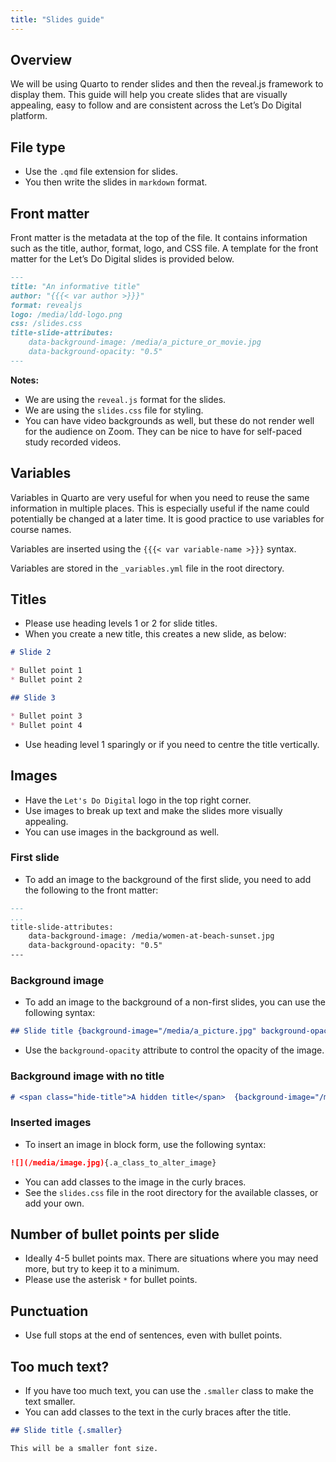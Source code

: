 ```yaml
---
title: "Slides guide"
---
```


## Overview

We will be using Quarto to render slides and then the reveal.js framework to display them. This guide will help you create slides that are visually appealing, easy to follow and are consistent across the Let's Do Digital platform.

## File type

- Use the `.qmd` file extension for slides.
- You then write the slides in `markdown` format.

## Front matter

Front matter is the metadata at the top of the file. It contains information such as the title, author, format, logo, and CSS file. A template for the front matter for the Let's Do Digital slides is provided below.

```.markdown
---
title: "An informative title"
author: "{{{< var author >}}}"
format: revealjs
logo: /media/ldd-logo.png
css: /slides.css
title-slide-attributes:
    data-background-image: /media/a_picture_or_movie.jpg
    data-background-opacity: "0.5"
---
```

**Notes:**

- We are using the `reveal.js` format for the slides.
- We are using the `slides.css` file for styling.
- You can have video backgrounds as well, but these do not render well for the audience on Zoom. They can be nice to have for self-paced study recorded videos.

## Variables

Variables in Quarto are very useful for when you need to reuse the same information in multiple places. This is especially useful if the name could potentially be changed at a later time. It is good practice to use variables for course names.

Variables are inserted using the `{{{< var variable-name >}}}` syntax.

Variables are stored in the `_variables.yml` file in the root directory.

## Titles

- Please use heading levels 1 or 2 for slide titles.
- When you create a new title, this creates a new slide, as below:

```.markdown
# Slide 2

* Bullet point 1
* Bullet point 2

## Slide 3

* Bullet point 3
* Bullet point 4
```

- Use heading level 1 sparingly or if you need to centre the title vertically.

## Images

- Have the `Let's Do Digital` logo in the top right corner.
- Use images to break up text and make the slides more visually appealing.
- You can use images in the background as well.

### First slide

- To add an image to the background of the first slide, you need to add the following to the front matter:

```.markdown
---
...
title-slide-attributes:
    data-background-image: /media/women-at-beach-sunset.jpg
    data-background-opacity: "0.5"
---
```

### Background image

- To add an image to the background of a non-first slides, you can use the following syntax:

```.markdown
## Slide title {background-image="/media/a_picture.jpg" background-opacity="0.4"}
```

- Use the `background-opacity` attribute to control the opacity of the image.

### Background image with no title

```.markdown
# <span class="hide-title">A hidden title</span>  {background-image="/media/numpy.png" background-opacity="0.4"}
```

### Inserted images

- To insert an image in block form, use the following syntax:

```.markdown
![](/media/image.jpg){.a_class_to_alter_image}
```

- You can add classes to the image in the curly braces.
- See the `slides.css` file in the root directory for the available classes, or add your own.

## Number of bullet points per slide

- Ideally 4-5 bullet points max. There are situations where you may need more, but try to keep it to a minimum.
- Please use the asterisk `*` for bullet points.

## Punctuation

- Use full stops at the end of sentences, even with bullet points.

## Too much text?

- If you have too much text, you can use the `.smaller` class to make the text smaller.
- You can add classes to the text in the curly braces after the title.

```.markdown
## Slide title {.smaller}

This will be a smaller font size.
```
